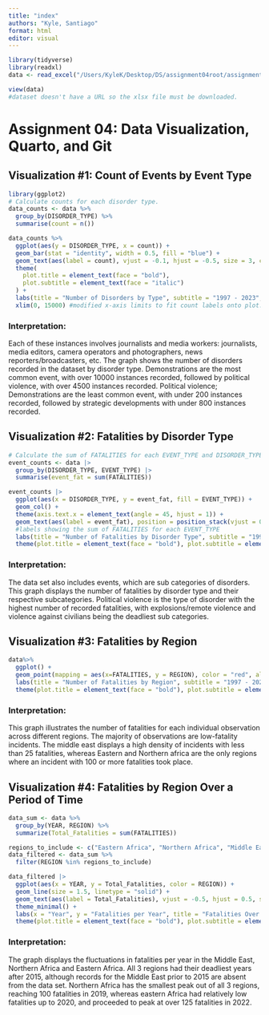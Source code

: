 ```yaml
---
title: "index"
authors: "Kyle, Santiago"
format: html
editor: visual
---
```


```r
library(tidyverse)
library(readxl)
data <- read_excel("/Users/KyleK/Desktop/DS/assignment04root/assignment04/Data/journalists_Sep22.xlsx")

view(data)
#dataset doesn't have a URL so the xlsx file must be downloaded.
```

# Assignment 04: Data Visualization, Quarto, and Git

## Visualization #1: Count of Events by Event Type

```r
library(ggplot2)
# Calculate counts for each disorder type.
data_counts <- data %>%
  group_by(DISORDER_TYPE) %>%
  summarise(count = n())

data_counts %>%
  ggplot(aes(y = DISORDER_TYPE, x = count)) +
  geom_bar(stat = "identity", width = 0.5, fill = "blue") +
  geom_text(aes(label = count), vjust = -0.1, hjust = -0.5, size = 3, color = "black") +
  theme(
    plot.title = element_text(face = "bold"),
    plot.subtitle = element_text(face = "italic")
  ) + 
  labs(title = "Number of Disorders by Type", subtitle = "1997 - 2023", y = "Count", x = "Disorder Type") +
  xlim(0, 15000) #modified x-axis limits to fit count labels onto plot. 

```

### Interpretation:

Each of these instances involves journalists and media workers: journalists, media editors, camera operators and photographers, news reporters/broadcasters, etc. The graph shows the number of disorders recorded in the dataset by disorder type. Demonstrations are the most common event, with over 10000 instances recorded, followed by political violence, with over 4500 instances recorded. Political violence; Demonstrations are the least common event, with under 200 instances recorded, followed by strategic developments with under 800 instances recorded. 

## Visualization #2: Fatalities by Disorder Type

```r
# Calculate the sum of FATALITIES for each EVENT_TYPE and DISORDER_TYPE
event_counts <- data |>
  group_by(DISORDER_TYPE, EVENT_TYPE) |>
  summarise(event_fat = sum(FATALITIES))

event_counts |>
  ggplot(aes(x = DISORDER_TYPE, y = event_fat, fill = EVENT_TYPE)) +
  geom_col() +
  theme(axis.text.x = element_text(angle = 45, hjust = 1)) +
  geom_text(aes(label = event_fat), position = position_stack(vjust = 0.5), size = 3, color = "black") + 
  #labels showing the sum of FATALITIES for each EVENT_TYPE
  labs(title = "Number of Fatalities by Disorder Type", subtitle = "1997 - 2023", x = "Disorder Type", y = "Fatalities", fill = "Event Type") +
  theme(plot.title = element_text(face = "bold"), plot.subtitle = element_text(face = "italic"))

```

### Interpretation:

The data set also includes events, which are sub categories of disorders. This graph displays the number of fatalities by disorder type and their respective subcategories. Political violence is the type of disorder with the highest number of recorded fatalities, with explosions/remote violence and violence against civilians being the deadliest sub categories.

## Visualization #3: Fatalities by Region

```r
data%>%
  ggplot() +
  geom_point(mapping = aes(x=FATALITIES, y = REGION), color = "red", alpha = 0.5) +
  labs(title = "Number of Fatalities by Region", subtitle = "1997 - 2023", x = "Fatalities", y = "Regions") +
  theme(plot.title = element_text(face = "bold"), plot.subtitle = element_text(face = "italic"))
```

### Interpretation:

This graph illustrates the number of fatalities for each individual observation across different regions. The majority of observations are low-fatality incidents. The middle east displays a high density of incidents with less than 25 fatalities, whereas Eastern and Northern africa are the only regions where an incident with 100 or more fatalities took place.

## Visualization #4: Fatalities by Region Over a Period of Time

```r
data_sum <- data %>%
  group_by(YEAR, REGION) %>%
  summarize(Total_Fatalities = sum(FATALITIES))

regions_to_include <- c("Eastern Africa", "Northern Africa", "Middle East", "South Asia")
data_filtered <- data_sum %>%
  filter(REGION %in% regions_to_include)

data_filtered |>
  ggplot(aes(x = YEAR, y = Total_Fatalities, color = REGION)) +
  geom_line(size = 1.5, linetype = "solid") +
  geom_text(aes(label = Total_Fatalities), vjust = -0.5, hjust = 0.5, size = 3) +
  theme_minimal() +
  labs(x = "Year", y = "Fatalities per Year", title = "Fatalities Over Time by Region", subtitle = "1997 - 2023", color = "Region") +
  theme(plot.title = element_text(face = "bold"), plot.subtitle = element_text(face = "italic"))
```

### Interpretation:

The graph displays the fluctuations in fatalities per year in the Middle East, Northern Africa and Eastern Africa. All 3 regions had their deadliest years after 2015, although records for the Middle East prior to 2015 are absent from the data set. Northern Africa has the smallest peak out of all 3 regions, reaching 100 fatalities in 2019, whereas eastern Africa had relatively low fatalities up to 2020, and proceeded to peak at over 125 fatalities in 2022.
